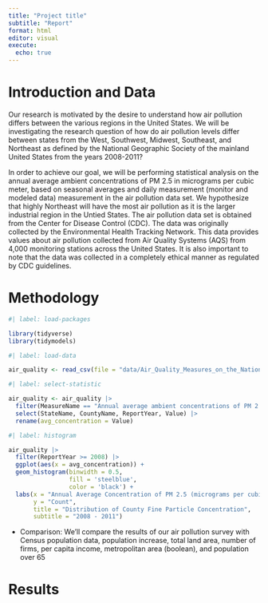```yaml
---
title: "Project title"
subtitle: "Report"
format: html
editor: visual
execute:
  echo: true
---
```


# Introduction and Data

Our research is motivated by the desire to understand how air pollution differs between the various regions in the United States. We will be investigating the research question of how do air pollution levels differ between states from the West, Southwest, Midwest, Southeast, and Northeast as defined by the National Geographic Society of the mainland United States from the years 2008-2011?

In order to achieve our goal, we will be performing statistical analysis on the annual average ambient concentrations of PM 2.5 in micrograms per cubic meter, based on seasonal averages and daily measurement (monitor and modeled data) measurement in the air pollution data set. We hypothesize that highly Northeast will have the most air pollution as it is the larger industrial region in the Untied States. The air pollution data set is obtained from the Center for Disease Control (CDC). The data was originally collected by the Environmental Health Tracking Network. This data provides values about air pollution collected from Air Quality Systems (AQS) from 4,000 monitoring stations across the United States. It is also important to note that the data was collected in a completely ethical manner as regulated by CDC guidelines.

# Methodology

```r
#| label: load-packages

library(tidyverse)
library(tidymodels)

```

```r
#| label: load-data

air_quality <- read_csv(file = "data/Air_Quality_Measures_on_the_National_Environmental_Health_Tracking_Network (1).csv")
```

```r
#| label: select-statistic

air_quality <- air_quality |>
  filter(MeasureName == "Annual average ambient concentrations of PM 2.5 in micrograms per cubic meter, based on seasonal averages and daily measurement (monitor and modeled data)") |>
  select(StateName, CountyName, ReportYear, Value) |>
  rename(avg_concentration = Value)

```

```r
#| label: histogram

air_quality |>
  filter(ReportYear >= 2008) |>
  ggplot(aes(x = avg_concentration)) +
  geom_histogram(binwidth = 0.5,
                 fill = 'steelblue', 
                 color = 'black') +
  labs(x = "Annual Average Concentration of PM 2.5 (micrograms per cubic meter",
       y = "Count",
       title = "Distribution of County Fine Particle Concentration",
       subtitle = "2008 - 2011")

```

-   Comparison: We'll compare the results of our air pollution survey with Census population data, population increase, total land area, number of firms, per capita income, metropolitan area (boolean), and population over 65

# Results
